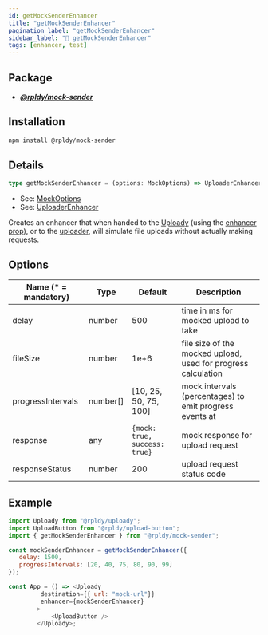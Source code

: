 ```yaml
---
id: getMockSenderEnhancer
title: "getMockSenderEnhancer"
pagination_label: "getMockSenderEnhancer"
sidebar_label: "💪 getMockSenderEnhancer"
tags: [enhancer, test]
---
```


## Package

- **_[@rpldy/mock-sender](../../../packages/rpldy-mock-sender)_**

## Installation

```bash npm2yarn
npm install @rpldy/mock-sender
```

## Details

```typescript
type getMockSenderEnhancer = (options: MockOptions) => UploaderEnhancer;
```

- See: [MockOptions](../../types#mockoptions)
- See: [UploaderEnhancer](../../types#uploaderenhancer)

Creates an enhancer that when handed to the [Uploady](../..) (using the [enhancer prop](../..#enhancer)),
or to the [uploader](../../uploader), will simulate file uploads without actually making requests.

## Options

| Name (* = mandatory) | Type     | Default                           | Description                                                   |
|----------------------|----------|-----------------------------------|---------------------------------------------------------------|
| delay                | number   | 500                               | time in ms for mocked upload to take                          |
| fileSize             | number   | 1e+6                              | file size of the mocked upload, used for progress calculation |
| progressIntervals    | number[] | [10, 25, 50, 75, 100]             | mock intervals (percentages) to emit progress events at       |
| response             | any      | ```{mock: true, success: true}``` | mock response for upload request                              |
| responseStatus       | number   | 200                               | upload request status code                                    |

## Example

```javascript
import Uploady from "@rpldy/uploady";
import UploadButton from "@rpldy/upload-button";
import { getMockSenderEnhancer } from "@rpldy/mock-sender";

const mockSenderEnhancer = getMockSenderEnhancer({
   delay: 1500,
   progressIntervals: [20, 40, 75, 80, 90, 99]
});

const App = () => <Uploady
         destination={{ url: "mock-url"}}
         enhancer={mockSenderEnhancer}
        >
            <UploadButton />
        </Uploady>;
```
